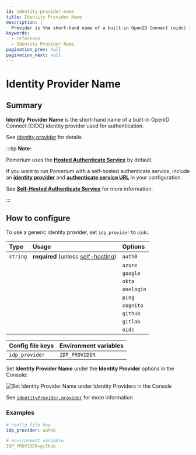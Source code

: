 ```yaml
---
id: identity-provider-name
title: Identity Provider Name
description: |
  Provider is the short-hand name of a built-in OpenID Connect (oidc) identity provider to be used for authentication.
keywords:
  - reference
  - Identity Provider Name
pagination_prev: null
pagination_next: null
---
```



# Identity Provider Name

## Summary

**Identity Provider Name** is the short-hand name of a built-in OpenID Connect (OIDC) identity provider used for authentication.

See [identity provider](/docs/identity-providers/) for details.

:::tip **Note:**

Pomerium uses the [**Hosted Authenticate Service**](/docs/capabilities/hosted-authenticate-service) by default.

If you want to run Pomerium with a self-hosted authenticate service, include an [**identity provider**](/docs/identity-providers) and [**authenticate service URL**](/docs/reference/authenticate-service-url) in your configuration.

See [**Self-Hosted Authenticate Service**](/docs/capabilities/self-hosted-authenticate-service) for more information.

:::

## How to configure

To use a generic identity provider, set `idp_provider` to `oidc`.

| **Type** | **Usage** | **Options** |
| :-- | :-- | :-- |
| `string` | **required** (unless [self-hosting](/docs/capabilities/self-hosted-authenticate-service)) | `auth0` |
|  |  | `azure` |
|  |  | `google` |
|  |  | `okta` |
|  |  | `onelogin` |
|  |  | `ping` |
|  |  | `cognito` |
|  |  | `github` |
|  |  | `gitlab` |
|  |  | `oidc` |

<Tabs>
<TabItem value="Core" label="Core">

| **Config file keys** | **Environment variables** |
| :------------------- | :------------------------ |
| `idp_provider`       | `IDP_PROVIDER`            |

</TabItem>
<TabItem value="Enterprise" label="Enterprise">

Set **Identity Provider Name** under the **Identity Provider** options in the Console:

![Set Identity Provider Name under Identity Providers in the Console](./img/idp_options/idp-providers.gif)

</TabItem>
<TabItem value="Kubernetes" label="Kubernetes">

See [`identityProvider.provider`](/docs/deploying/k8s/reference#identityprovider) for more information

</TabItem>
</Tabs>

### Examples

```yaml
# config file key
idp_provider: auth0

# environment variable
IDP_PROVIDER=github
```
